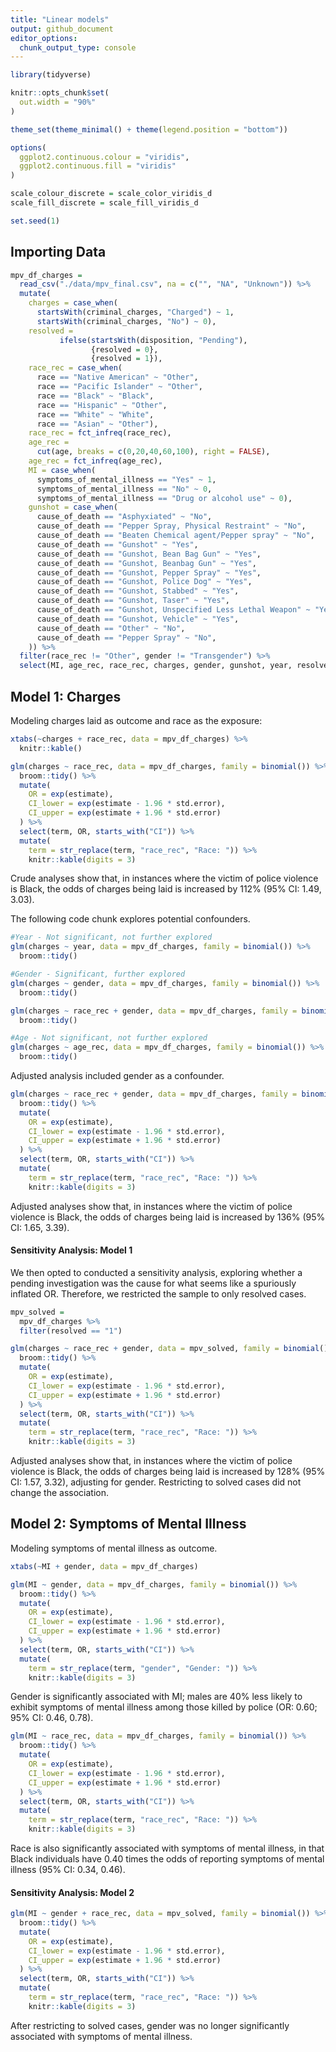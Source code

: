 ```yaml
---
title: "Linear models"
output: github_document
editor_options: 
  chunk_output_type: console
---
```


```r
library(tidyverse)

knitr::opts_chunk$set(
  out.width = "90%"
)

theme_set(theme_minimal() + theme(legend.position = "bottom"))

options(
  ggplot2.continuous.colour = "viridis",
  ggplot2.continuous.fill = "viridis"
)

scale_colour_discrete = scale_color_viridis_d
scale_fill_discrete = scale_fill_viridis_d

set.seed(1)
```

## Importing Data

```r
mpv_df_charges =
  read_csv("./data/mpv_final.csv", na = c("", "NA", "Unknown")) %>% 
  mutate(
    charges = case_when(
      startsWith(criminal_charges, "Charged") ~ 1,
      startsWith(criminal_charges, "No") ~ 0),
    resolved = 
           ifelse(startsWith(disposition, "Pending"), 
                  {resolved = 0}, 
                  {resolved = 1}),
    race_rec = case_when(
      race == "Native American" ~ "Other",
      race == "Pacific Islander" ~ "Other",
      race == "Black" ~ "Black",
      race == "Hispanic" ~ "Other",
      race == "White" ~ "White",
      race == "Asian" ~ "Other"),
    race_rec = fct_infreq(race_rec),
    age_rec = 
      cut(age, breaks = c(0,20,40,60,100), right = FALSE),
    age_rec = fct_infreq(age_rec),
    MI = case_when(
      symptoms_of_mental_illness == "Yes" ~ 1,
      symptoms_of_mental_illness == "No" ~ 0,
      symptoms_of_mental_illness == "Drug or alcohol use" ~ 0),
    gunshot = case_when(
      cause_of_death == "Asphyxiated" ~ "No",
      cause_of_death == "Pepper Spray, Physical Restraint" ~ "No",
      cause_of_death == "Beaten Chemical agent/Pepper spray" ~ "No",
      cause_of_death == "Gunshot" ~ "Yes",
      cause_of_death == "Gunshot, Bean Bag Gun" ~ "Yes",
      cause_of_death == "Gunshot, Beanbag Gun" ~ "Yes",
      cause_of_death == "Gunshot, Pepper Spray" ~ "Yes",
      cause_of_death == "Gunshot, Police Dog" ~ "Yes",
      cause_of_death == "Gunshot, Stabbed" ~ "Yes",
      cause_of_death == "Gunshot, Taser" ~ "Yes",
      cause_of_death == "Gunshot, Unspecified Less Lethal Weapon" ~ "Yes",
      cause_of_death == "Gunshot, Vehicle" ~ "Yes",
      cause_of_death == "Other" ~ "No",
      cause_of_death == "Pepper Spray" ~ "No",
    )) %>% 
  filter(race_rec != "Other", gender != "Transgender") %>% 
  select(MI, age_rec, race_rec, charges, gender, gunshot, year, resolved)
```

## Model 1: Charges

Modeling charges laid as outcome and race as the exposure:

```r
xtabs(~charges + race_rec, data = mpv_df_charges) %>% 
  knitr::kable()

glm(charges ~ race_rec, data = mpv_df_charges, family = binomial()) %>% 
  broom::tidy() %>% 
  mutate(
    OR = exp(estimate),
    CI_lower = exp(estimate - 1.96 * std.error),
    CI_upper = exp(estimate + 1.96 * std.error)
  ) %>% 
  select(term, OR, starts_with("CI")) %>% 
  mutate(
    term = str_replace(term, "race_rec", "Race: ")) %>% 
    knitr::kable(digits = 3)
```

Crude analyses show that, in instances where the victim of police violence is Black, the odds of charges being laid is increased by 112% (95% CI: 1.49, 3.03). 

The following code chunk explores potential confounders.

```r
#Year - Not significant, not further explored
glm(charges ~ year, data = mpv_df_charges, family = binomial()) %>% 
  broom::tidy()

#Gender - Significant, further explored
glm(charges ~ gender, data = mpv_df_charges, family = binomial()) %>% 
  broom::tidy()

glm(charges ~ race_rec + gender, data = mpv_df_charges, family = binomial()) %>% 
  broom::tidy()

#Age - Not significant, not further explored
glm(charges ~ age_rec, data = mpv_df_charges, family = binomial()) %>% 
  broom::tidy()
```

Adjusted analysis included gender as a confounder.

```r
glm(charges ~ race_rec + gender, data = mpv_df_charges, family = binomial()) %>% 
  broom::tidy() %>% 
  mutate(
    OR = exp(estimate),
    CI_lower = exp(estimate - 1.96 * std.error),
    CI_upper = exp(estimate + 1.96 * std.error)
  ) %>% 
  select(term, OR, starts_with("CI")) %>% 
  mutate(
    term = str_replace(term, "race_rec", "Race: ")) %>% 
    knitr::kable(digits = 3)
```

Adjusted analyses show that, in instances where the victim of police violence is Black, the odds of charges being laid is increased by 136% (95% CI: 1.65, 3.39).

#### Sensitivity Analysis: Model 1

We then opted to conducted a sensitivity analysis, exploring whether a pending investigation was the cause for what seems like a spuriously inflated OR. Therefore, we restricted the sample to only resolved cases.

```r
mpv_solved = 
  mpv_df_charges %>% 
  filter(resolved == "1")

glm(charges ~ race_rec + gender, data = mpv_solved, family = binomial()) %>% 
  broom::tidy() %>% 
  mutate(
    OR = exp(estimate),
    CI_lower = exp(estimate - 1.96 * std.error),
    CI_upper = exp(estimate + 1.96 * std.error)
  ) %>% 
  select(term, OR, starts_with("CI")) %>% 
  mutate(
    term = str_replace(term, "race_rec", "Race: ")) %>% 
    knitr::kable(digits = 3)
```

Adjusted analyses show that, in instances where the victim of police violence is Black, the odds of charges being laid is increased by 128% (95% CI: 1.57, 3.32), adjusting for gender. Restricting to solved cases did not change the association.

## Model 2: Symptoms of Mental Illness

Modeling symptoms of mental illness as outcome.

```r
xtabs(~MI + gender, data = mpv_df_charges)

glm(MI ~ gender, data = mpv_df_charges, family = binomial()) %>% 
  broom::tidy() %>% 
  mutate(
    OR = exp(estimate),
    CI_lower = exp(estimate - 1.96 * std.error),
    CI_upper = exp(estimate + 1.96 * std.error)
  ) %>% 
  select(term, OR, starts_with("CI")) %>% 
  mutate(
    term = str_replace(term, "gender", "Gender: ")) %>% 
    knitr::kable(digits = 3)
```

Gender is significantly associated with MI; males are 40% less likely to exhibit symptoms of mental illness among those killed by police (OR: 0.60; 95% CI: 0.46, 0.78).

```r
glm(MI ~ race_rec, data = mpv_df_charges, family = binomial()) %>% 
  broom::tidy() %>% 
  mutate(
    OR = exp(estimate),
    CI_lower = exp(estimate - 1.96 * std.error),
    CI_upper = exp(estimate + 1.96 * std.error)
  ) %>% 
  select(term, OR, starts_with("CI")) %>% 
  mutate(
    term = str_replace(term, "race_rec", "Race: ")) %>% 
    knitr::kable(digits = 3)
```

Race is also significantly associated with symptoms of mental illness, in that Black individuals have 0.40 times the odds of reporting symptoms of mental illness (95% CI: 0.34, 0.46).

#### Sensitivity Analysis: Model 2

```r
glm(MI ~ gender + race_rec, data = mpv_solved, family = binomial()) %>% 
  broom::tidy() %>% 
  mutate(
    OR = exp(estimate),
    CI_lower = exp(estimate - 1.96 * std.error),
    CI_upper = exp(estimate + 1.96 * std.error)
  ) %>% 
  select(term, OR, starts_with("CI")) %>% 
  mutate(
    term = str_replace(term, "race_rec", "Race: ")) %>% 
    knitr::kable(digits = 3)
```

After restricting to solved cases, gender was no longer significantly associated with symptoms of mental illness.

